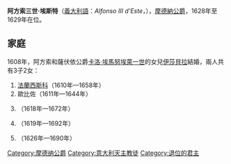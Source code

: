 {{Multiple issues|
{{Expand language|1=en|time=2021-01-06T02:19:53+00:00}}
{{Unreferenced|time=2021-01-06T02:19:53+00:00}}
}}
{{Infobox royalty
| name        = 阿方索三世·埃斯特
| image       = Alfonso III d'Este duca.jpg
| succession  = 摩德納公爵
| reign       = 1628年12月11日 — 1629年7月
| predecessor = [[切薩雷·埃斯特|切薩雷]]
| successor   = [[法蘭西斯科一世·埃斯特|法蘭西斯科一世]]
| birth_date  = {{birth date|1591|10|22|df=y}}
| birth_place = [[費拉拉|費拉拉]]
| death_date  = {{death date and age|1644|05|26|1591|10|22|df=y}}
| death_place = [[加爾法尼亞納新堡|加爾法尼亞納新堡]]
| house       = [[埃斯特家族|埃斯特家族]]
| father      = [[切薩雷·埃斯特|切薩雷·埃斯特]]
| mother      = [[維吉妮亞·麥地奇|維吉妮亞·麥地奇]]
| religion    = [[羅馬天主教|羅馬天主教]]
}}
'''阿方索三世·埃斯特'''（[[義大利語|義大利語]]：''Alfonso III d'Este''，{{bd|1591年|10月22日|1644年|5月26日}}），[[費拉拉和摩德納公爵列表|摩德納公爵]]，1628年至1629年在位。

== 家庭 ==
1608年，阿方索和薩伏依公爵[[卡洛·埃馬努埃萊一世|卡洛·埃馬努埃萊一世]]的女兒[[薩伏依的伊莎貝拉|伊莎貝拉]]結婚，兩人共有3子2女：
# [[法蘭西斯科一世·埃斯特|法蘭西斯科]]（1610年—1658年）
# 歐比佐（1611年—1644年）
# {{le|里納爾多·埃斯特 (1618-1672)|Rinaldo d'Este (1618–1672)|里納爾多}}（1618年—1672年）
# {{link-it|瑪格麗塔·埃斯特|Margherita d'Este|瑪格麗塔}}（1619年—1692年）
# {{link-it|安娜·貝亞特麗切·埃斯特|Anna Beatrice d'Este|安娜·貝亞特麗切}}（1626年—1690年）

[[Category:摩德纳公爵|Category:摩德纳公爵]]
[[Category:意大利天主教徒|Category:意大利天主教徒]]
[[Category:退位的君主|Category:退位的君主]]